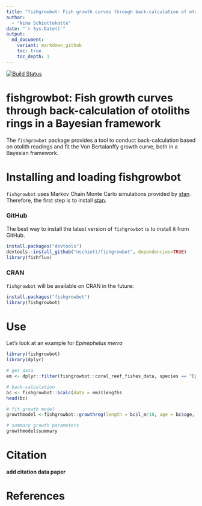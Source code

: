 ```yaml
---
title: "fishgrowbot: Fish growth curves through back-calculation of otoliths rings in a Bayesian framework"
author:
  - "Nina Schiettekatte"
date: "`r Sys.Date()`"
output:
  md_document:
    variant: markdown_github
    toc: true
    toc_depth: 1
---
```

<!-- badges: start -->
[![Build Status](https://api.travis-ci.org/nschiett/fishualize.png?branch=master)](https://travis-ci.org/nschiett/fishgrowbot)
<!-- badges: end -->


# fishgrowbot: Fish growth curves through back-calculation of otoliths rings in a Bayesian framework    

The `fishgrowbot` package provides a tool to conduct back-calculation based on otolith readings and fit the Von Bertalanffy growth curve, both in a Bayesian framework.



# Installing and loading fishgrowbot

`fishgrowbot` uses Markov Chain Monte Carlo simulations provided by
[stan](https://github.com/stan-dev/rstan/wiki/RStan-Getting-Started).
Therefore, the first step is to install
[stan](https://github.com/stan-dev/rstan/wiki/RStan-Getting-Started).

### GitHub

The best way to install the latest version of `fishgrowbot` is
to install it from GitHub.

``` r
install.packages("devtools")
devtools::install_github("nschiett/fishgrowbot", dependencies=TRUE)
library(fishflux)
```

### CRAN

`fishgrowbot` will be available on CRAN in the future:

``` r
install.packages("fishgrowbot")
library(fishgrowbot)
```

# Use

Let's look at an example for *Epinephelus merra*

``` r
library(fishgrowbot)
library(dplyr)

# get data
em <- dplyr::filter(fishgrowbot::coral_reef_fishes_data, species == "Epinephelus merra", location == "Moorea")

# back-calculation
bc <- fishgrowbot::bcalc(data = em)$lengths
head(bc)
```

```r
# fit growth model
growthmodel <-fishgrowbot::growthreg(length = bc$l_m/10, age = bc$age, id = bc$id, lmax = 32, linf_m = 30, chains = 1)

# summary growth parameters
growthmodel$summary
```



# Citation


**add citation data paper **

# References

